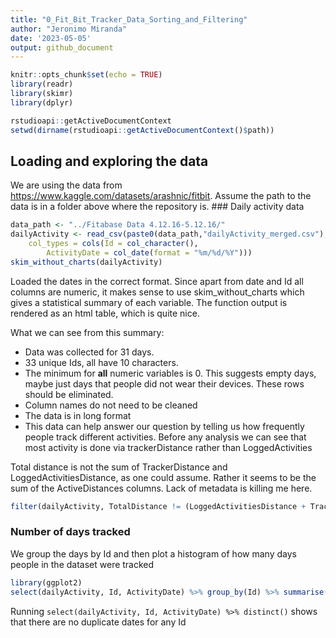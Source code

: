 ```yaml
---
title: "0_Fit_Bit_Tracker_Data_Sorting_and_Filtering"
author: "Jeronimo Miranda"
date: '2023-05-05'
output: github_document
---
```


```r
knitr::opts_chunk$set(echo = TRUE)
library(readr)
library(skimr)
library(dplyr)
```

```r
rstudioapi::getActiveDocumentContext
setwd(dirname(rstudioapi::getActiveDocumentContext()$path))
```

## Loading and exploring the data
We are using the data from <https://www.kaggle.com/datasets/arashnic/fitbit>. 
Assume the path to the data is in a folder above where the repository is.
### Daily activity data
```r
data_path <- "../Fitabase Data 4.12.16-5.12.16/"
dailyActivity <- read_csv(paste0(data_path,"dailyActivity_merged.csv"), 
    col_types = cols(Id = col_character(), 
        ActivityDate = col_date(format = "%m/%d/%Y")))
skim_without_charts(dailyActivity)
```

Loaded the dates in the correct format. Since apart from date and Id all columns are numeric, it makes sense to use skim_without_charts which gives a statistical summary of each variable. The function output is rendered as an html table, which is quite nice.

What we can see from this summary:

* Data was collected for 31 days.
* 33 unique Ids, all have 10 characters.
* The minimum for **all** numeric variables is 0. This suggests empty days, maybe just days that people did not wear their devices. These rows should be eliminated.
* Column names do not need to be cleaned
* The data is in long format
* This data can help answer our question by telling us how frequently people track different activities. Before any analysis we can see that most activity is done via trackerDistance rather than LoggedActivities

Total distance is not the sum of TrackerDistance and LoggedActivitiesDistance, as one could assume. Rather it seems to be the sum of the ActiveDistances columns. Lack of metadata is killing me here.
```r
filter(dailyActivity, TotalDistance != (LoggedActivitiesDistance + TrackerDistance))
```
### Number of days tracked
We group the days by Id and then plot a histogram of how many days people in the dataset were tracked
```r
library(ggplot2)
select(dailyActivity, Id, ActivityDate) %>% group_by(Id) %>% summarise(N_days = n()) %>% ggplot() + geom_histogram(aes(x = N_days)) + theme_bw()
```

Running `select(dailyActivity, Id, ActivityDate) %>% distinct()` shows that there are no duplicate dates for any Id

